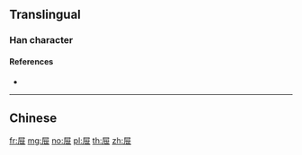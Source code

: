 {{character info/new}}
{{also|屜}}
==Translingual==

===Han character===
{{Han char|rn=44|rad=尸|as=05|sn=8|four=|canj=SPT|ids=⿸尸世}}

====References====
* {{Han ref|kx=0301.100|dkj=07670|dj=0598.010|hdz=20968.030|uh=5C49|ud=23625}}

----

==Chinese==
{{zh-see|屜}}

[[fr:屉]]
[[mg:屉]]
[[no:屉]]
[[pl:屉]]
[[th:屉]]
[[zh:屉]]